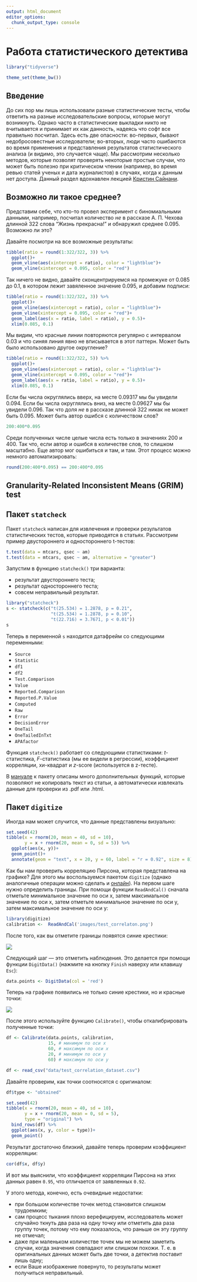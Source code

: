 ```yaml
---
output: html_document
editor_options: 
  chunk_output_type: console
---
```

# Работа статистического детектива

```r
library("tidyverse")
```

```r
theme_set(theme_bw())
```

## Введение

До сих пор мы лишь использовали разные статистические тесты, чтобы ответить на разные исследовательские вопросы, которые могут возникнуть. Однако часто в статистические выкладки никто не вчитывается и принимает их как данность, надеясь что софт все правильно посчитал. Здесь есть две опасности: во-первых, бывают недобросовестные исследователи; во-вторых, люди часто ошибаются во время применения и представления результатов статистического анализа (и видимо, это случается чаще). Мы рассмотрим несколько методов, которые позволят проверять некоторые простые случаи, что может быть полезно при критическом чтении (например, во время ревью статей ученых и дата журналистов) в случаях, когда к данным нет доступа. Данный раздел вдохнавлен лекцией [Кристин Сайнани](http://learn.stanford.edu/WBN-MED-STATS-On-Demand-2020-02-05_LP-OD-Registration-2020-02-11.html?utm_source=coursera&utm_medium=email&utm_campaign=med-stats).

## Возможно ли такое среднее?

Представим себе, что кто-то провел эксперимент с биномиальными данными, например, посчитал количество *не* в рассказе А. П. Чехова длинной  322 слова "Жизнь прекрасна!" и обнаружил среднее 0.095. Возможно ли это?

Давайте посмотри на все возможные результаты:

```r
tibble(ratio = round(1:322/322, 3)) %>% 
  ggplot()+
  geom_vline(aes(xintercept = ratio), color = "lightblue")+
  geom_vline(xintercept = 0.095, color = "red")
```

Так ничего не видно, давайте сконцентрируемся на промежуке от 0.085 до 0.1, в котором лежит завяленное значение 0.095, и добавим подписи:

```r
tibble(ratio = round(1:322/322, 3)) %>% 
  ggplot()+
  geom_vline(aes(xintercept = ratio), color = "lightblue")+
  geom_vline(xintercept = 0.095, color = "red")+
  geom_label(aes(x = ratio, label = ratio), y = 0.5)+
  xlim(0.085, 0.1)
```

Мы видим, что красные линии повторяются регулярно с интервалом 0.03 и что синяя линия явно не вписывается в этот паттерн. Может быть было использовано другое округление?

```r
tibble(ratio = round(1:322/322, 5)) %>% 
  ggplot()+
  geom_vline(aes(xintercept = ratio), color = "lightblue")+
  geom_vline(xintercept = 0.095, color = "red")+
  geom_label(aes(x = ratio, label = ratio), y = 0.5)+
  xlim(0.085, 0.1)
```

Если бы числа округлялись вверх, на месте 0.09317 мы бы увидели 0.094. Если бы числа округлялись вниз, на месте 0.09627 мы бы увидели 0.096. Так что доля *не* в рассказе длинной 322 никак не может быть 0.095. Может быть автор ошибся с количеством слов? 

```r
200:400*0.095
```

Среди полученных числе целые числа есть только в значениях 200 и 400. Так что, если автор и ошибся в количестве слов, то слишком масштабно. Еще автор мог ошибиться и там, и там. Этот процесс можно немного автоматизировать:

```r
round(200:400*0.095) == 200:400*0.095
```

## Granularity-Related Inconsistent Means (GRIM) test

## Пакет `statcheck`

Пакет `statcheck` написан для извлечения и проверки результатов статистических тестов, которые приводятся в статьях. Рассмотрим пример двустороннего и одностороннего t-тестов:

```r
t.test(data = mtcars, qsec ~ am)
t.test(data = mtcars, qsec ~ am, alternative = "greater")
```

Запустим в функцию `statcheck()` три варианта:

* результат двустороннего теста;
* результат одностороннего теста;
* совсем неправильный результат.

```r
library("statcheck")
s <- statcheck(c("t(25.534) = 1.2878, p = 0.21", 
                 "t(25.534) = 1.2878, p = 0.10",
                 "t(22.716) = 3.7671, p < 0.01"))
s
```

Теперь в переменной `s` находится датафрейм со следующими переменными:

* `Source`
* `Statistic`
* `df1`
* `df2` 
* `Test.Comparison` 
* `Value` 
* `Reported.Comparison` 
* `Reported.P.Value` 
* `Computed` 
* `Raw` 
* `Error` 
* `DecisionError` 
* `OneTail` 
* `OneTailedInTxt` 
* `APAfactor`

Функция `statcheck()` работает со следующими статистиками: $t$-статистика, $F$-статистика (мы ее видели в регрессии), коэффициент корреляции, хи-квадрат и $z$-score (используется в z-тесте).

В [мануале](https://rpubs.com/michelenuijten/statcheckmanual) к пакету описаны много дополнительных функций, которые позволяют не копировать текст из статьи, а автоматически извлекать данные для проверки из .pdf или .html.

## Пакет `digitize`

Иногда нам может случится, что данные представлены визуально:

```r
set.seed(42)
tibble(x = rnorm(20, mean = 40, sd = 10),
       y = x + rnorm(20, mean = 0, sd = 5)) %>% 
  ggplot(aes(x, y))+
  geom_point()+
  annotate(geom = "text", x = 20, y = 60, label = "r = 0.92", size = 8)
```

Как бы нам проверить корреляцию Пирсона, которая представлена на графике? Для этого мы воспользуемся пакетом `digitize` (однако аналогичные операции можно сделать и [онлайн](https://apps.automeris.io/wpd/)). На первом шаге нужно определить границы. При помощи функции `ReadAndCal()` сначала отметьте минимальное значение по оси x, затем максимальное значение по оси х, затем отметьте минимальное значение по оси y, затем максимальное значение по оси y:

```r
library(digitize)
calibration <-  ReadAndCal('images/test_correlaton.png')
```

После того, как вы отметите границы появятся синие крестики:

![](images/test_correlation_calibration.png)

Следующий шаг --- это отметить наблюдения. Это делается при помощи функции `DigitData()` (нажмите на кнопку `Finish` наверху или клавишу `Esc`):

```r
data.points <- DigitData(col = 'red')
```

Теперь на графике появились не только синие крестики, но и красные точки:

![](images/test_correlation_points.png)

После этого используйте функцию `Calibrate()`, чтобы откалибрировать полученные точки:

```r
df <- Calibrate(data.points, calibration, 
                15, # минимум по оси x
                60, # максимум по оси x
                20, # минимум по оси y
                60) # максимум по оси y
```

```r
df <- read_csv("data/test_correlation_dataset.csv")
```

Давайте проверим, как точки соотносятся с оригиналом: 
```r
df$type <- "obtained"

set.seed(42)
tibble(x = rnorm(20, mean = 40, sd = 10),
       y = x + rnorm(20, mean = 0, sd = 5),
       type = "original") %>% 
  bind_rows(df) %>% 
  ggplot(aes(x, y, color = type))+
  geom_point()
```

Результат достаточно близкий, давайте теперь проверим коэффициент корреляции:

```r
cor(df$x, df$y)
```

И вот мы выяснили, что коэффициент корреляции Пирсона на этих данных равен `0.95`, что отличается от заявленных `0.92`.

У этого метода, конечно, есть очевидные недостатки:

* при большом количестве точек метод становится слишком трудоемким;
* сам процесс тыкания плохо верефицируем, исследователь может случайно ткнуть два раза на одну точку или отметить два раза группу точек, потому что ему показалось, что раньше он эту группу не отмечал;
* даже при маленьком количестве точек мы не можем заметить случаи, когда значения совпадают или слишком похожи. Т. е. в оригинальных данных может быть две точки, а детектив поставит лишь одну;
* если Ваше изображение повернуто, то результаты может получиться неправильный.
